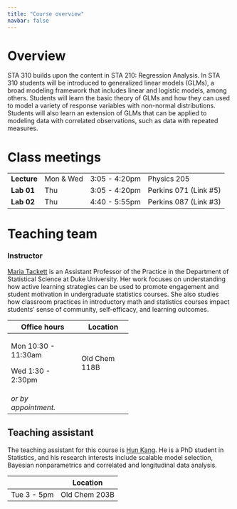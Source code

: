 ```yaml
---
title: "Course overview"
navbar: false
---
```


# Overview

STA 310 builds upon the content in STA 210: Regression Analysis. In STA 310 students will be introduced to generalized linear models (GLMs), a broad modeling framework that includes linear and logistic models, among others. Students will learn the basic theory of GLMs and how they can used to model a variety of response variables with non-normal distributions. Students will also learn an extension of GLMs that can be applied to modeling data with correlated observations, such as data with repeated measures.

# Class meetings

|             |           |               |                       |
|-------------|-----------|---------------|-----------------------|
| **Lecture** | Mon & Wed | 3:05 - 4:20pm | Physics 205           |
| **Lab 01**  | Thu       | 3:05 - 4:20pm | Perkins 071 (Link #5) |
| **Lab 02**  | Thu       | 4:40 - 5:55pm | Perkins 087 (Link #3) |

# Teaching team

### Instructor

[Maria Tackett](https://www2.stat.duke.edu/~mt324) is an Assistant Professor of the Practice in the Department of Statistical Science at Duke University. Her work focuses on understanding how active learning strategies can be used to promote engagement and student motivation in undergraduate statistics courses. She also studies how classroom practices in introductory math and statistics courses impact students' sense of community, self-efficacy, and learning outcomes.

+----------------------+---------------+
| Office hours         | Location      |
+======================+===============+
| Mon 10:30 - 11:30am  | Old Chem 118B |
|                      |               |
| Wed 1:30 - 2:30pm    |               |
+----------------------+---------------+
| *or by appointment.* |               |
+----------------------+---------------+

## Teaching assistant

The teaching assistant for this course is [Hun Kang](https://www.linkedin.com/in/gyeonghunkang). He is a PhD student in Statistics, and his research interests include scalable model selection, Bayesian nonparametrics and correlated and longitudinal data analysis.

|             | Location      |
|-------------|---------------|
| Tue 3 - 5pm | Old Chem 203B |
